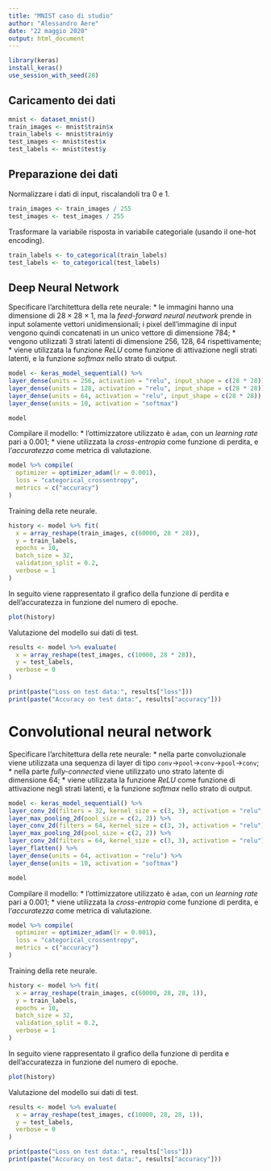 ```yaml
---
title: "MNIST caso di studio"
author: "Alessandro Aere"
date: "22 maggio 2020"
output: html_document
---
```


```r
library(keras)
install_keras()
use_session_with_seed(28)
```

## Caricamento dei dati

```r
mnist <- dataset_mnist()
train_images <- mnist$train$x
train_labels <- mnist$train$y
test_images <- mnist$test$x
test_labels <- mnist$test$y
```

## Preparazione dei dati

Normalizzare i dati di input, riscalandoli tra 0 e 1.

```r
train_images <- train_images / 255
test_images <- test_images / 255
```

Trasformare la variabile risposta in variabile categoriale (usando il one-hot encoding).

```r
train_labels <- to_categorical(train_labels)
test_labels <- to_categorical(test_labels)
```

## Deep Neural Network

Specificare l'architettura della rete neurale:
* le immagini hanno una dimensione di $28\times28\times1$, ma la *feed-forward neural neutwork* prende in input solamente vettori unidimensionali; i pixel dell'immagine di input vengono quindi concatenati in un unico vettore di dimensione $784$;
* vengono utilizzati 3 strati latenti di dimensione $256$, $128$, $64$ rispettivamente;
* viene utilizzata la funzione *ReLU* come funzione di attivazione negli strati latenti, e la funzione *softmax* nello strato di output. 

```r
model <- keras_model_sequential() %>%
layer_dense(units = 256, activation = "relu", input_shape = c(28 * 28)) %>%
layer_dense(units = 128, activation = "relu", input_shape = c(28 * 28)) %>%
layer_dense(units = 64, activation = "relu", input_shape = c(28 * 28)) %>%
layer_dense(units = 10, activation = "softmax")

model
```

Compilare il modello:
* l'ottimizzatore utilizzato è `adam`, con un *learning rate* pari a $0.001$;
* viene utilizzata la *cross-entropia* come funzione di perdita, e l'*accuratezza* come metrica di valutazione.

```r
model %>% compile(
  optimizer = optimizer_adam(lr = 0.001),
  loss = "categorical_crossentropy",
  metrics = c("accuracy")
)
```

Training della rete neurale.

```r
history <- model %>% fit(
  x = array_reshape(train_images, c(60000, 28 * 28)), 
  y = train_labels, 
  epochs = 10, 
  batch_size = 32,
  validation_split = 0.2,
  verbose = 1
)
```

In seguito viene rappresentato il grafico della funzione di perdita e dell'accuratezza in funzione del numero di epoche.

```r
plot(history)
```

Valutazione del modello sui dati di test.

```r
results <- model %>% evaluate(
  x = array_reshape(test_images, c(10000, 28 * 28)), 
  y = test_labels,
  verbose = 0
)

print(paste("Loss on test data:", results["loss"]))
print(paste("Accuracy on test data:", results["accuracy"]))
```

# Convolutional neural network

Specificare l'architettura della rete neurale:
* nella parte convoluzionale viene utilizzata una sequenza di layer di tipo `conv`->`pool`->`conv`->`pool`->`conv`;
* nella parte *fully-connected* viene utilizzato uno strato latente di dimensione $64$;
* viene utilizzata la funzione *ReLU* come funzione di attivazione negli strati latenti, e la funzione *softmax* nello strato di output.

```r
model <- keras_model_sequential() %>%
layer_conv_2d(filters = 32, kernel_size = c(3, 3), activation = "relu", input_shape = c(28, 28, 1)) %>%
layer_max_pooling_2d(pool_size = c(2, 2)) %>%
layer_conv_2d(filters = 64, kernel_size = c(3, 3), activation = "relu") %>%
layer_max_pooling_2d(pool_size = c(2, 2)) %>%
layer_conv_2d(filters = 64, kernel_size = c(3, 3), activation = "relu") %>%
layer_flatten() %>%
layer_dense(units = 64, activation = "relu") %>%
layer_dense(units = 10, activation = "softmax")

model
```

Compilare il modello:
* l'ottimizzatore utilizzato è `adam`, con un *learning rate* pari a $0.001$;
* viene utilizzata la *cross-entropia* come funzione di perdita, e l'*accuratezza* come metrica di valutazione.

```r
model %>% compile(
  optimizer = optimizer_adam(lr = 0.001),
  loss = "categorical_crossentropy",
  metrics = c("accuracy")
)
```

Training della rete neurale.

```r
history <- model %>% fit(
  x = array_reshape(train_images, c(60000, 28, 28, 1)), 
  y = train_labels, 
  epochs = 10, 
  batch_size = 32,
  validation_split = 0.2,
  verbose = 1
)
```

In seguito viene rappresentato il grafico della funzione di perdita e dell'accuratezza in funzione del numero di epoche.

```r
plot(history)
```

Valutazione del modello sui dati di test.

```r
results <- model %>% evaluate(
  x = array_reshape(test_images, c(10000, 28, 28, 1)), 
  y = test_labels,
  verbose = 0
)

print(paste("Loss on test data:", results["loss"]))
print(paste("Accuracy on test data:", results["accuracy"]))
```
